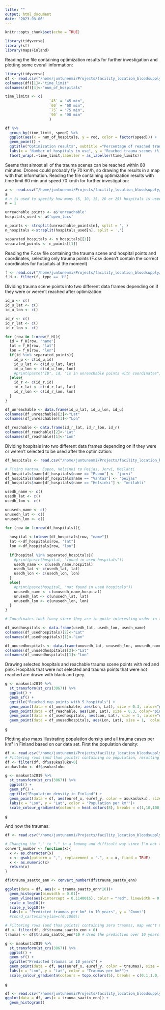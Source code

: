 ```yaml
---
title: ""
output: html_document
date: "2023-08-06"
---
```


```r
knitr::opts_chunk$set(echo = TRUE)
```

```r
library(tidyverse)
library(sf)
library(mapsFinland)
```

Reading the file containing optimization results for further investigation and plotting some overall information:

```r
library(tidyverse)
df <- read.csv("/home/juntunenmi/Projects/facility_location_bloodsupply/data_NL/tulostiedosto.csv", sep =",")
colnames(df)[1]<-"time_limit"
colnames(df)[4]<-"num_of_hospitals"

time_limits <- c(
                    `45` = "45 min",
                    `60` = "60 min",
                    `75` = "75 min",
                    `90` = "90 min"
                    )

df %>%
  group_by(time_limit, speed) %>%
  ggplot(aes(x = num_of_hospitals, y = rod, color = factor(speed))) + 
  geom_point() +
  ggtitle("Optimization results", subtitle ="Percentage of reached trauma scenes with different time limits, speeds and numbers of hospitals")+
  labs(x = "Number of hospitals in use", y = "Reached trauma scenes (%)", color = "Speed (km/h)")+
  facet_wrap(.~time_limit,labeller = as_labeller(time_limits))

```

Seems that almost all of the trauma scenes can be reached within 60 minutes. Drones could probably fly 70 km/h, so drawing the results in a map with that information. Reading the file containing optimization results with time limit 60 min and speed 70 km/h for further investigation:

```r
a <- read.csv("/home/juntunenmi/Projects/facility_location_bloodsupply/.results/DATA_D_T/NL_E/t_60_s_70_outputs.csv", sep =",")
a
# n is used to specify how many (5, 10, 15, 20 or 25) hospitals is used in optimization
n = 1
```

```r
unreachable_points <- a$'unreachable'
hospitals_used <- a$'open_locs'

n_points <- strsplit(unreachable_points[n], split = ',')
n_hospitals <-strsplit(hospitals_used[n], split = ',')

separated_hospitals <- n_hospitals[[1]]
separated_points <- n_points[[1]]
```

Reading the F.csv file containing the trauma scene and hospital points and coordinates, selecting only trauma points (F.csv doesn't contain the correct coordinates for hospitals at the moment)

```r
f <- read.csv("/home/juntunenmi/Projects/facility_location_bloodsupply/data_NL/F.csv", sep =",")
f_H <- filter(f, type == 'H')
```

Dividing trauma scene points into two different data frames depending on if they were or weren't reached after optimization:

```r
id_u <- c()
id_u_lat <- c()
id_u_lon <- c()

id_r <- c()
id_r_lat <- c()
id_r_lon <- c()

for (row in 1:nrow(f_H)){
  id = f_H[row, "name"]
  lat = f_H[row, "lat"]
  lon = f_H[row, "lon"]
  if(id %in% separated_points){
    id_u <- c(id_u,id)
    id_u_lat <- c(id_u_lat, lat)
    id_u_lon <- c(id_u_lon, lon)
    #print(paste("ID", id, "is in unreachable points with coordinates", lat,"(lat)", lon, "(lon)"))
  }else{
    id_r <- c(id_r,id)
    id_r_lat <- c(id_r_lat, lat)
    id_r_lon <- c(id_r_lon, lon)
  }
}

df_unreachable <- data.frame(id_u_lat, id_u_lon, id_u)
colnames(df_unreachable)[2]<-"Lat"
colnames(df_unreachable)[1]<-"Lon"

df_reachable <- data.frame(id_r_lat, id_r_lon, id_r)
colnames(df_reachable)[2]<-"Lat"
colnames(df_reachable)[1]<-"Lon"

```

Dividing hospitals into two different data frames depending on if they were or weren't selected to be used after the optimization:

```r

df_hospitals <- read.csv("/home/juntunenmi/Projects/facility_location_bloodsupply/data_NL/sairaalat.csv", sep =",")

# Fixing Vantaa, Espoo, Helsinki to Peijas, Jorvi, Meilahti
df_hospitals$name[df_hospitals$name == "Espoo"] <- "jorvi"
df_hospitals$name[df_hospitals$name == "Vantaa"] <- "peijas"
df_hospitals$name[df_hospitals$name == "Helsinki"] <- "meilahti"

usedh_name <- c()
usedh_lat <- c()
usedh_lon <- c()

unusedh_name <- c()
unusedh_lat <- c()
unusedh_lon <- c()

for (row in 1:nrow(df_hospitals)){
  
  hospital <-tolower(df_hospitals[row, "name"])
  lat <-df_hospitals[row, "lat"]
  lon <-df_hospitals[row, "lon"]
  
  if(hospital %in% separated_hospitals){
    #print(paste(hospital, "found in used hospitals"))
    usedh_name <- c(usedh_name,hospital)
    usedh_lat <- c(usedh_lat, lat)
    usedh_lon <- c(usedh_lon, lon)
  }
  else{
    #print(paste(hospital, "not found in used hospitals"))
    unusedh_name <- c(unusedh_name,hospital)
    unusedh_lat <- c(unusedh_lat, lat)
    unusedh_lon <- c(unusedh_lon, lon)
  }
}

# Coordinates look funny since they are in quite interesting order in the F.csv file, guess the mistake is in that code (lon / lat in wrong order)

df_usedhospitals <- data.frame(usedh_lat, usedh_lon, usedh_name)
colnames(df_usedhospitals)[2]<-"Lat"
colnames(df_usedhospitals)[1]<-"Lon"

df_unusedhospitals <- data.frame(unusedh_lat, unusedh_lon, unusedh_name)
colnames(df_unusedhospitals)[2]<-"Lat"
colnames(df_unusedhospitals)[1]<-"Lon"
```

Drawing selected hospitals and reachable trauma scene points with red and pink. Hospitals that were not selected and trauma points that were not reached are drawn with black and grey.

```r
g <- maakunta2019 %>%
  st_transform(st_crs(3067)) %>%
  ggplot() + 
  geom_sf() +
  ggtitle("Reached map points with 5 hospitals") + 
  geom_point(data = df_unreachable, aes(Lon, Lat), size = 0.3, color="grey") + 
  geom_point(data = df_reachable, aes(Lon, Lat), size = 0.3, color="pink") + 
  geom_point(data = df_usedhospitals, aes(Lon, Lat), size = 1, color="orangered")+ 
  geom_point(data = df_unusedhospitals, aes(Lon, Lat), size = 1,  color="black")
  
g
```
Plotting also maps illustrating population density and all trauma cases per km² in Finland based on our data set. First the population density: 

```r
df <- read.csv("/home/juntunenmi/Projects/facility_location_bloodsupply/data_NL/1x1km_ruudut.csv", sep =";")
# Filtering rows (and thus points) containing no population, resulting map won't make any sense otherwise.
df <- filter(df, df$asukasluku>0)
asukasluku <- df$asukasluku

g <- maakunta2019 %>%
  st_transform(st_crs(3067)) %>%
  ggplot() + 
  geom_sf() +
  ggtitle("Population density in Finland") + 
  geom_point(data = df, aes(euref_x, euref_y, color = asukasluku), size = 0.000001) + 
  labs(x = "Lon", y = "Lat", color = "Population per km²")+
  scale_colour_gradientn(colours = heat.colors(8), breaks = c(1,10,100, 1000,5000), trans = "log10")
  
g
```
And now the traumas:

```r
df <- read.csv("/home/juntunenmi/Projects/facility_location_bloodsupply/data_NL/1x1km_ruudut.csv", sep =";")

# Changing the "," to "." in a looong and difficult way since I'm not the R wizard
convert_number <- function(x){
  x <- as.character(x)
  x <- gsub(pattern = ",", replacement = ".", x = x, fixed = TRUE)
  x <- as.numeric(x)
  return(x)
}

df$trauma_saatto_enn <- convert_number(df$trauma_saatto_enn)
```


```r
ggplot(data = df, aes(x = trauma_saatto_enn*10))+
  geom_histogram(binwidth = 0.01)+
  geom_vline(aes(xintercept = 0.1140016), color = "red", linewidth = 0.1)+
  scale_x_log10()+
  scale_y_log10()+
  labs(x = "Predicted traumas per km² in 10 years", y = "Count")
  #coord_cartesian(ylim=c(0,1000))
```

```r
# Filtering rows (and thus points) containing zero traumas, map won't make any sense otherwise. 
df <- filter(df, df$trauma_saatto_enn > 0)
traumas <- df$trauma_saatto_enn*10 # Used the prediction over 10 years for the optimization, so mapping the same values

g <- maakunta2019 %>%
  st_transform(st_crs(3067)) %>%
  ggplot() + 
  geom_sf() +
  ggtitle("Predicted traumas in 10 years") + 
  geom_point(data = df, aes(euref_x, euref_y, color = traumas), size = 0.000001) +
  labs(x = "Lon", y = "Lat", color = "Traumas per km²")+
  scale_colour_gradientn(colours = topo.colors(5), breaks = c(0.1,1.0, 5, 15), trans = "log10")
  
g
```


```r
df <- read.csv("/home/juntunenmi/Projects/facility_location_bloodsupply/data_NL/1x1km_ruudut.csv", sep =";")
ggplot(data = df, aes(x = trauma_saatto_enn)) +
  geom_histogram()
```


